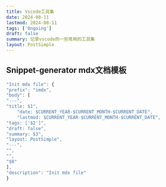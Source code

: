 ```yaml
---
title: Vscode工具集
date: 2024-08-11
lastmod: 2024-08-11
tags: ['Ongoing']
draft: false
summary: 记录vscode的一些常用的工具集
layout: PostSimple
---
```


## Snippet-generator mdx文档模板

```js
"Init mdx file": {
"prefix": "imdx",
"body": [
"---",
"title: $1",
    "date: $CURRENT_YEAR-$CURRENT_MONTH-$CURRENT_DATE",
    "lastmod: $CURRENT_YEAR-$CURRENT_MONTH-$CURRENT_DATE",
"tags: ['$2']",
"draft: false",
"summary: $3",
"layout: PostSimple",
"---",
"",
"",
"$0"
],
"description": "Init mdx file"
}
```
